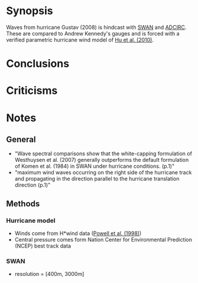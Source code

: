 = Synopsis = 
Waves from hurricane Gustav (2008) is hindcast with [[SWAN]] and [[ADCIRC]]. These are compared to Andrew Kennedy's gauges and is forced with a verified parametric hurricane wind model of [[Hu et al. (2010)]].

= Conclusions =


= Criticisms =


= Notes =
== General ==
* "Wave spectral comparisons show that the white-capping formulation of Westhuysen et al. (2007) generally outperforms the default formulation of Komen et al. (1984) in SWAN under hurricane conditions. (p.1)"
* "maximum wind waves occurring on the right side of the hurricane track and propagating in the direction parallel to the hurricane translation direction (p.1)"

== Methods ==
=== Hurricane model ===
* Winds come from H*wind data ([[Powell et al. (1998)]])
* Central pressure comes form Nation Center for Environmental Prediction (NCEP) best track data

=== SWAN ===
* resolution = [400m, 3000m]

